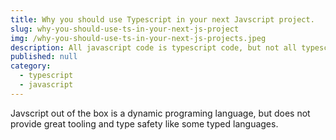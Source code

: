 ```yaml
---
title: Why you should use Typescript in your next Javscript project.
slug: why-you-should-use-ts-in-your-next-js-project
img: /why-you-should-use-ts-in-your-next-js-projects.jpeg
description: All javascript code is typescript code, but not all typescript code is javascript code. So why should you use typescript in your next javascript project.
published: null
category: 
  - typescript
  - javascript
---
```


Javscript out of the box is a dynamic programing language, but does not provide great tooling and type safety like some typed languages.